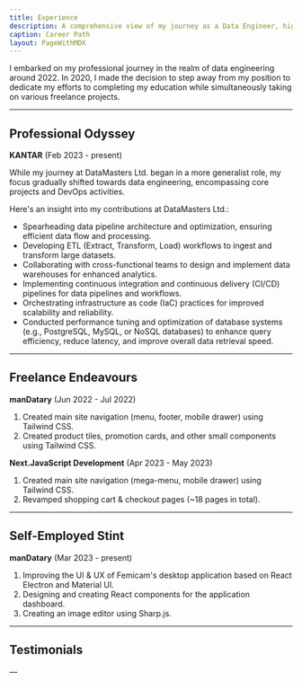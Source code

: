 ```yaml
---
title: Experience
description: A comprehensive view of my journey as a Data Engineer, highlighting core projects and DevOps experience.
caption: Career Path
layout: PageWithMDX
---
```


I embarked on my professional journey in the realm of data engineering around 2022. In 2020, I made the decision to step away from my position to dedicate my efforts to completing my education while simultaneously taking on various freelance projects.

---

## Professional Odyssey

**KANTAR** (Feb 2023 - present)

While my journey at DataMasters Ltd. began in a more generalist role, my focus gradually shifted towards data engineering, encompassing core projects and DevOps activities.

Here's an insight into my contributions at DataMasters Ltd.:

- Spearheading data pipeline architecture and optimization, ensuring efficient data flow and processing.
- Developing ETL (Extract, Transform, Load) workflows to ingest and transform large datasets.
- Collaborating with cross-functional teams to design and implement data warehouses for enhanced analytics.
- Implementing continuous integration and continuous delivery (CI/CD) pipelines for data pipelines and workflows.
- Orchestrating infrastructure as code (IaC) practices for improved scalability and reliability.
- Conducted performance tuning and optimization of database systems (e.g., PostgreSQL, MySQL, or NoSQL databases) to enhance query efficiency, reduce latency, and improve overall data retrieval speed.

---

## Freelance Endeavours

**manDatary** (Jun 2022 - Jul 2022)

1. Created main site navigation (menu, footer, mobile drawer) using Tailwind CSS.
2. Created product tiles, promotion cards, and other small components using Tailwind CSS.

**Next.JavaScript Development** (Apr 2023 - May 2023)

1. Created main site navigation (mega-menu, mobile drawer) using Tailwind CSS.
2. Revamped shopping cart & checkout pages (~18 pages in total).

---

## Self-Employed Stint

**manDatary** (Mar 2023 - present)

1. Improving the UI & UX of Femicam's desktop application based on React Electron and Material UI.
2. Designing and creating React components for the application dashboard.
3. Creating an image editor using Sharp.js.

---

## Testimonials

&mdash;
